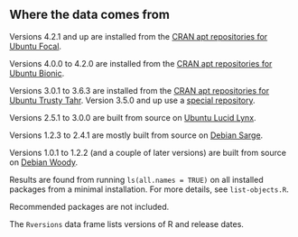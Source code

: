 
<!-- this is .Rmd so it can be easily included by README.Rmd -->

## Where the data comes from

Versions 4.2.1 and up are installed from the 
[CRAN apt repositories for Ubuntu Focal](https://cran.r-project.org/bin/linux/ubuntu/focal-cran40/).

Versions 4.0.0 to 4.2.0 are installed from the 
[CRAN apt repositories for Ubuntu Bionic](https://cran.r-project.org/bin/linux/ubuntu/bionic-cran40/).

Versions 3.0.1 to 3.6.3 are installed from the [CRAN apt repositories for Ubuntu Trusty Tahr](https://cran.r-project.org/bin/linux/ubuntu/trusty/). Version 3.5.0 and up use a 
[special repository](https://cran.r-project.org/bin/linux/ubuntu/trusty-cran35/).

Versions 2.5.1 to 3.0.0 are built from source on [Ubuntu Lucid Lynx](https://hub.docker.com/r/yamamuteki/ubuntu-lucid-i386/).

Versions 1.2.3 to 2.4.1 are mostly built from source on [Debian Sarge](https://hub.docker.com/r/debian/eol/).

Versions 1.0.1 to 1.2.2 (and a couple of later versions) are built from source on [Debian Woody](https://hub.docker.com/r/debian/eol/).

Results are found from running `ls(all.names = TRUE)` on all installed packages 
from a minimal installation. For more details, see `list-objects.R`.

Recommended packages are not included.

The `Rversions` data frame lists versions of R and release dates.
